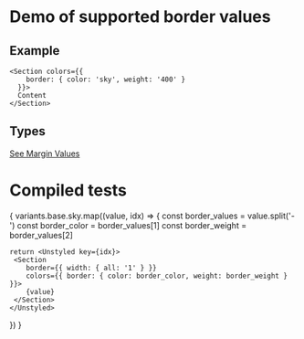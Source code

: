 
# Demo of supported border values

## Example
```
<Section colors={{
    border: { color: 'sky', weight: '400' }
  }}>
  Content
</Section>
```
## Types
[See Margin Values](https://github.com/bolanosdev/bennie-ui/blob/main/libraries/types/sizing/width.types.ts)


# Compiled tests
{
  variants.base.sky.map((value, idx) => {
    const border_values = value.split('-')
    const border_color = border_values[1]
    const border_weight = border_values[2]

    return <Unstyled key={idx}>
     <Section 
        border={{ width: { all: '1' } }}
        colors={{ border: { color: border_color, weight: border_weight } }}>
        {value}
     </Section> 
    </Unstyled>
  })
}


